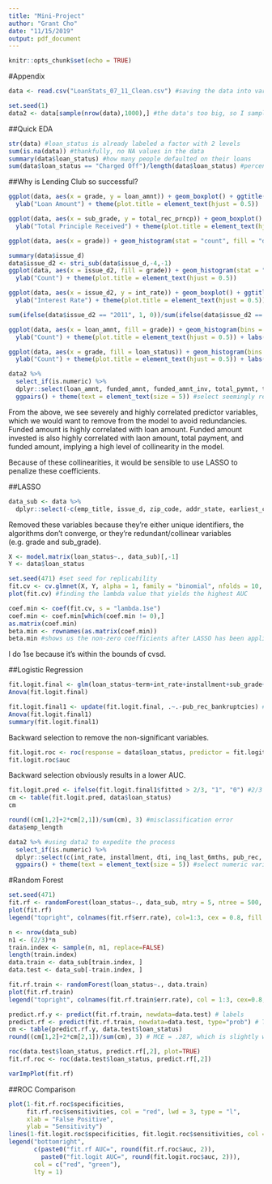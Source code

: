 ```yaml
---
title: "Mini-Project"
author: "Grant Cho"
date: "11/15/2019"
output: pdf_document
---
```


```r
knitr::opts_chunk$set(echo = TRUE)
```

#Appendix

```r
data <- read.csv("LoanStats_07_11_Clean.csv") #saving the data into variable `data`
```

```r
set.seed(1)
data2 <- data[sample(nrow(data),1000),] #the data's too big, so I sampled it down to 1000 rows for EDA's sake
```

##Quick EDA

```r
str(data) #loan_status is already labeled a factor with 2 levels
sum(is.na(data)) #thankfully, no NA values in the data
summary(data$loan_status) #how many people defaulted on their loans
sum(data$loan_status == "Charged Off")/length(data$loan_status) #percentage of debtors who defaulted on their loans.
```

##Why is Lending Club so successful?

```r
ggplot(data, aes(x = grade, y = loan_amnt)) + geom_boxplot() + ggtitle("Loan Amount vs. Grade") + xlab("Grade") +
  ylab("Loan Amount") + theme(plot.title = element_text(hjust = 0.5))

ggplot(data, aes(x = sub_grade, y = total_rec_prncp)) + geom_boxplot() + ggtitle("Total Principle Received vs. Grade") + xlab("Grade") +
  ylab("Total Principle Received") + theme(plot.title = element_text(hjust = 0.5))
```

```r
ggplot(data, aes(x = grade)) + geom_histogram(stat = "count", fill = "darkgreen") + ggtitle("Number of loans per grade from 2007-2011") + xlab("Grade") + ylab("Count") + theme(plot.title = element_text(hjust = 0.5))
```


```r
summary(data$issue_d)
data$issue_d2 <- stri_sub(data$issue_d,-4,-1)
ggplot(data, aes(x = issue_d2, fill = grade)) + geom_histogram(stat = "count") + ggtitle("Number of loans made on Lending Club's website from 2007 to 2011") + xlab("Year which loans were funded") +
  ylab("Count") + theme(plot.title = element_text(hjust = 0.5))

ggplot(data, aes(x = issue_d2, y = int_rate)) + geom_boxplot() + ggtitle("Interest rate range over time") + xlab("Year") +
  ylab("Interest Rate") + theme(plot.title = element_text(hjust = 0.5))
```

```r
sum(ifelse(data$issue_d2 == "2011", 1, 0))/sum(ifelse(data$issue_d2 == "2007", 1, 0)) #how many times greater is the number of loans made in 2011 compared to those made in 2007
```

```r
ggplot(data, aes(x = loan_amnt, fill = grade)) + geom_histogram(bins = 30) + ggtitle("Number of loans vs. Loan Amount") + xlab("Loan Amount") +
  ylab("Count") + theme(plot.title = element_text(hjust = 0.5)) + labs(fill = "Grade") #shows the proportion of loan amounts with different loan grades

ggplot(data, aes(x = grade, fill = loan_status)) + geom_histogram(bins = 30, stat = "count") + ggtitle("Status of loans per Grade") + xlab("Grade") +
  ylab("Count") + theme(plot.title = element_text(hjust = 0.5)) + labs(fill = "Loan Status") #shows the proportion of graded loans that have either been fully paid or charged off
```

```r
data2 %>%
  select_if(is.numeric) %>%
  dplyr::select(loan_amnt, funded_amnt, funded_amnt_inv, total_pymnt, total_pymnt_inv, total_rec_prncp, total_rec_int, total_rec_late_fee) %>%
  ggpairs() + theme(text = element_text(size = 5)) #select seemingly redundant variables and plot for collinearity
```

From the above, we see severely and highly correlated predictor variables, which we would want to remove from the model to avoid redundancies. Funded amount is highly correlated with loan amount. Funded amount invested is also highly correlated with laon amount, total payment, and funded amount, implying a high level of collinearity in the model.

Because of these collinearities, it would be sensible to use LASSO to penalize these coefficients.

##LASSO

```r
data_sub <- data %>%
  dplyr::select(-c(emp_title, issue_d, zip_code, addr_state, earliest_cr_line, last_pymnt_d, last_credit_pull_d, total_rec_prncp, recoveries, grade, total_pymnt,collection_recovery_fee,total_pymnt_inv,last_pymnt_amnt,annual_inc,issue_d2, funded_amnt, funded_amnt_inv, total_rec_int, total_rec_late_fee, collection_recovery_fee, last_pymnt_amnt)) #deselect any unique identifiers or redundant predictor variables
```

Removed these variables because they're either unique identifiers, the algorithms don't converge, or they're redundant/collinear variables (e.g. grade and sub_grade).

```r
X <- model.matrix(loan_status~., data_sub)[,-1]
Y <- data$loan_status
```

```r
set.seed(471) #set seed for replicability
fit.cv <- cv.glmnet(X, Y, alpha = 1, family = "binomial", nfolds = 10, type.measure = "auc")
plot(fit.cv) #finding the lambda value that yields the highest AUC
```

```r
coef.min <- coef(fit.cv, s = "lambda.1se")
coef.min <- coef.min[which(coef.min != 0),]
as.matrix(coef.min)
beta.min <- rownames(as.matrix(coef.min))
beta.min #shows us the non-zero coefficients after LASSO has been applied
```

I do 1se because it's within the bounds of cvsd.

##Logistic Regression

```r
fit.logit.final <- glm(loan_status~term+int_rate+installment+sub_grade+emp_length+home_ownership+purpose+dti+inq_last_6mths+pub_rec+revol_util+total_acc+pub_rec_bankruptcies, data, family = binomial) #logistic regression on non-zero coefficients
Anova(fit.logit.final)
```

```r
fit.logit.final1 <- update(fit.logit.final, .~.-pub_rec_bankruptcies) #backward selection to get all significant variables
Anova(fit.logit.final1)
summary(fit.logit.final1)
```

Backward selection to remove the non-significant variables.

```r
fit.logit.roc <- roc(response = data$loan_status, predictor = fit.logit.final1$fitted, plot = T, col = "blue")
fit.logit.roc$auc 
```

Backward selection obviously results in a lower AUC.

```r
fit.logit.pred <- ifelse(fit.logit.final1$fitted > 2/3, "1", "0") #2/3 = (2/1)/(1+2/1)
cm <- table(fit.logit.pred, data$loan_status)
cm
```

```r
round((cm[1,2]+2*cm[2,1])/sum(cm), 3) #misclassification error
data$emp_length
```


```r
data2 %>% #using data2 to expedite the process
  select_if(is.numeric) %>%
  dplyr::select(c(int_rate, installment, dti, inq_last_6mths, pub_rec, revol_util, total_acc)) %>%
  ggpairs() + theme(text = element_text(size = 5)) #select numeric variables from the LASSO final model and plot for collinearity
```


#Random Forest

```r
set.seed(471)
fit.rf <- randomForest(loan_status~., data_sub, mtry = 5, ntree = 500, localImp = TRUE)
plot(fit.rf)
legend("topright", colnames(fit.rf$err.rate), col=1:3, cex = 0.8, fill = 1:3)
```

```r
n <- nrow(data_sub) 
n1 <- (2/3)*n 
train.index <- sample(n, n1, replace=FALSE) 
length(train.index) 
data.train <- data_sub[train.index, ] 
data.test <- data_sub[-train.index, ]
```

```r
fit.rf.train <- randomForest(loan_status~., data.train) 
plot(fit.rf.train) 
legend("topright", colnames(fit.rf.train$err.rate), col = 1:3, cex=0.8, fill=1:3)
```

```r
predict.rf.y <- predict(fit.rf.train, newdata=data.test) # labels 
predict.rf <- predict(fit.rf.train, newdata=data.test, type="prob") # Testing errors 
cm <- table(predict.rf.y, data.test$loan_status)
round((cm[1,2]+2*cm[2,1])/sum(cm), 3) # MCE = .287, which is slightly worse than the one LASSO achieved

roc(data.test$loan_status, predict.rf[,2], plot=TRUE)
fit.rf.roc <- roc(data.test$loan_status, predict.rf[,2])

varImpPlot(fit.rf)
```

##ROC Comparison

```r
plot(1-fit.rf.roc$specificities,
     fit.rf.roc$sensitivities, col = "red", lwd = 3, type = "l",
     xlab = "False Positive",
     ylab = "Sensitivity")
lines(1-fit.logit.roc$specificities, fit.logit.roc$sensitivities, col = "green", lwd = 3)
legend("bottomright",
       c(paste0("fit.rf AUC=", round(fit.rf.roc$auc, 2)),
         paste0("fit.logit AUC=", round(fit.logit.roc$auc, 2))),
       col = c("red", "green"),
       lty = 1)
```

